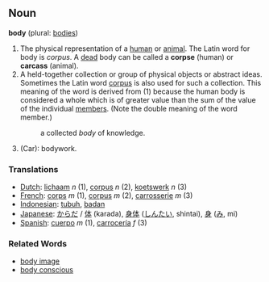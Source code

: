 ==Noun==

'''body''' (plural: [[bodies]])

#The physical representation of a [[human]] or [[animal]].  The Latin word for body is ''corpus''.  A [[dead]] body can be called a '''corpse''' (human) or '''carcass''' (animal).
#A held-together collection or group of physical objects or abstract ideas.  Sometimes the Latin word [[corpus]] is also used for such a collection.  This meaning of the word is derived from (1) because the human body is considered a whole which is of greater value than the sum of the value of the individual [[member]]s.  (Note the double meaning of the word member.)
#:a collected ''body'' of knowledge.
#(Car): bodywork.
=== Translations ===
*[[Dutch]]: [[lichaam]] ''n'' (1), [[corpus]] ''n'' (2), [[koetswerk]] ''n'' (3)
*[[French]]: [[corps]] ''m'' (1), [[corpus]] ''m'' (2), [[carrosserie]] ''m'' (3)
*[[Indonesian]]: [[tubuh]], [[badan]]
*[[Japanese]]: [[からだ]] / [[体]] (karada), [[身体]] ([[しんたい]], shintai), [[身]] ([[み]], mi)
*[[Spanish]]: [[cuerpo]] ''m'' (1), [[carrocería]] ''f'' (3)

=== Related Words ===
*[[body image]]
*[[body conscious]]